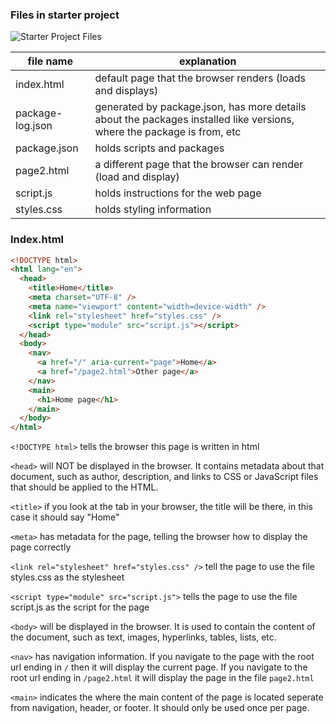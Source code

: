 ### Files in starter project

![Starter Project Files](/images/starter_files.png "starter files")

| file name    | explanation                    |
| ------------ | -------------------------------|
| index.html   | default page that the browser renders (loads and displays) |
| package-log.json | generated by package.json, has more details about the packages installed like versions, where the package is from, etc |
| package.json | holds scripts and packages     |
| page2.html   | a different page that the browser can render (load and display) |
| script.js    | holds instructions for the web page |
| styles.css   | holds styling information      |



### Index.html
```html filename="index.html"
<!DOCTYPE html> 
<html lang="en">
  <head>
    <title>Home</title>
    <meta charset="UTF-8" />
    <meta name="viewport" content="width=device-width" />
    <link rel="stylesheet" href="styles.css" />
    <script type="module" src="script.js"></script>
  </head>
  <body>
    <nav>
      <a href="/" aria-current="page">Home</a>
      <a href="/page2.html">Other page</a>
    </nav>
    <main>
      <h1>Home page</h1>
    </main>
  </body>
</html>
```
`<!DOCTYPE html>` tells the browser this page is written in html

`<head>` will NOT be displayed in the browser. It contains metadata about that document, such as author, description, and links to CSS or JavaScript files that should be applied to the HTML.

`<title>` if you look at the tab in your browser, the title will be there, in this case it should say "Home"

`<meta>` has metadata for the page, telling the browser how to display the page correctly

`<link rel="stylesheet" href="styles.css" />` tell the page to use the file styles.css as the stylesheet 

`<script type="module" src="script.js">` tells the page to use the file script.js as the script for the page

`<body>` will be displayed in the browser. It is used to contain the content of the document, such as text, images, hyperlinks, tables, lists, etc. 

`<nav>` has navigation information. If you navigate to the page with the root url ending in `/` then it will display the current page. If you navigate to the root url ending in `/page2.html` it will display the page in the file `page2.html`

`<main>` indicates the where the main content of the page is located seperate from navigation, header, or footer. It should only be used once per page.
